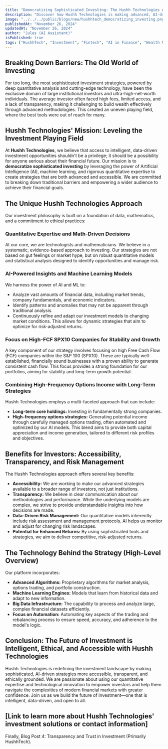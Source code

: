 ```yaml
---
title: "Democratizing Sophisticated Investing: The Hushh Technologies Approach"
description: "Discover how Hushh Technologies is making advanced, AI-driven investment strategies accessible to a wider audience, prioritizing ethical practices and risk-adjusted returns."
image: "../../../public/blogs/new/hushhtech_democratizing_investing.png"
publishedAt: "November 26, 2024"
updatedAt: "November 26, 2024"
author: "Jules (AI Assistant)"
isPublished: true
tags: ["HushhTech", "Investment", "Fintech", "AI in Finance", "Wealth Management", "Ethical Investing"]
---
```


## Breaking Down Barriers: The Old World of Investing

For too long, the most sophisticated investment strategies, powered by deep quantitative analysis and cutting-edge technology, have been the exclusive domain of large institutional investors and ultra-high-net-worth individuals. The average investor often faced high fees, limited access, and a lack of transparency, making it challenging to build wealth effectively through advanced methodologies. This created an uneven playing field, where the best tools were out of reach for many.

## Hushh Technologies' Mission: Leveling the Investment Playing Field

At **Hushh Technologies**, we believe that access to intelligent, data-driven investment opportunities shouldn't be a privilege; it should be a possibility for anyone serious about their financial future. Our mission is to **democratize sophisticated investing** by leveraging the power of Artificial Intelligence (AI), machine learning, and rigorous quantitative expertise to create strategies that are both advanced and accessible. We are committed to breaking down traditional barriers and empowering a wider audience to achieve their financial goals.

## The Unique Hushh Technologies Approach

Our investment philosophy is built on a foundation of data, mathematics, and a commitment to ethical practices:

### Quantitative Expertise and Math-Driven Decisions
At our core, we are technologists and mathematicians. We believe in a systematic, evidence-based approach to investing. Our strategies are not based on gut feelings or market hype, but on robust quantitative models and statistical analysis designed to identify opportunities and manage risk.

### AI-Powered Insights and Machine Learning Models
We harness the power of AI and ML to:
*   Analyze vast amounts of financial data, including market trends, company fundamentals, and economic indicators.
*   Identify patterns and anomalies that may not be apparent through traditional analysis.
*   Continuously refine and adapt our investment models to changing market conditions.
This allows for dynamic strategies that aim to optimize for risk-adjusted returns.

### Focus on High-FCF SPX10 Companies for Stability and Growth
A key component of our strategy involves focusing on high Free Cash Flow (FCF) companies within the S&P 100 (SPX10). These are typically well-established, financially sound businesses with a proven ability to generate consistent cash flow. This focus provides a strong foundation for our portfolios, aiming for stability and long-term growth potential.

### Combining High-Frequency Options Income with Long-Term Strategies
Hushh Technologies employs a multi-faceted approach that can include:
*   **Long-term core holdings:** Investing in fundamentally strong companies.
*   **High-frequency options strategies:** Generating potential income through carefully managed options trading, often automated and optimized by our AI models.
This blend aims to provide both capital appreciation and income generation, tailored to different risk profiles and objectives.

## Benefits for Investors: Accessibility, Transparency, and Risk Management

The Hushh Technologies approach offers several key benefits:
*   **Accessibility:** We are working to make our advanced strategies available to a broader range of investors, not just institutions.
*   **Transparency:** We believe in clear communication about our methodologies and performance. While the underlying models are complex, we strive to provide understandable insights into how decisions are made.
*   **Data-Driven Risk Management:** Our quantitative models inherently include risk assessment and management protocols. AI helps us monitor and adjust for changing risk landscapes.
*   **Potential for Enhanced Returns:** By using sophisticated tools and strategies, we aim to deliver competitive, risk-adjusted returns.

## The Technology Behind the Strategy (High-Level Overview)

Our platform incorporates:
*   **Advanced Algorithms:** Proprietary algorithms for market analysis, options trading, and portfolio construction.
*   **Machine Learning Engines:** Models that learn from historical data and adapt to new information.
*   **Big Data Infrastructure:** The capability to process and analyze large, complex financial datasets efficiently.
*   **Focus on Automation:** Automating key aspects of the trading and rebalancing process to ensure speed, accuracy, and adherence to the model's logic.

## Conclusion: The Future of Investment is Intelligent, Ethical, and Accessible with Hushh Technologies

Hushh Technologies is redefining the investment landscape by making sophisticated, AI-driven strategies more accessible, transparent, and ethically grounded. We are passionate about using our quantitative expertise and technological innovation to empower investors and help them navigate the complexities of modern financial markets with greater confidence. Join us as we build the future of investment—one that is intelligent, data-driven, and open to all.

[Link to learn more about Hushh Technologies' investment solutions or contact information]
---
Finally, Blog Post 4: Transparency and Trust in Investment (Primarily HushhTech).
